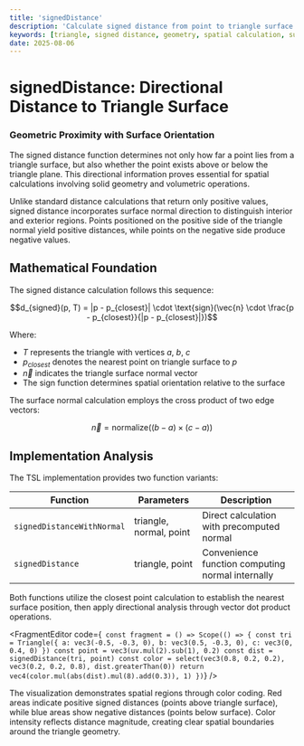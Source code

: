 ```yaml
---
title: 'signedDistance'
description: 'Calculate signed distance from point to triangle surface with directional information'
keywords: [triangle, signed distance, geometry, spatial calculation, surface proximity]
date: 2025-08-06
---
```



# signedDistance: Directional Distance to Triangle Surface

### Geometric Proximity with Surface Orientation

The signed distance function determines not only how far a point lies from a triangle surface, but also whether the point exists above or below the triangle plane. This directional information proves essential for spatial calculations involving solid geometry and volumetric operations.

Unlike standard distance calculations that return only positive values, signed distance incorporates surface normal direction to distinguish interior and exterior regions. Points positioned on the positive side of the triangle normal yield positive distances, while points on the negative side produce negative values.

## Mathematical Foundation

The signed distance calculation follows this sequence:

$$d_{signed}(p, T) = |p - p_{closest}| \cdot \text{sign}(\vec{n} \cdot \frac{p - p_{closest}}{|p - p_{closest}|})$$

Where:

- $T$ represents the triangle with vertices $a$, $b$, $c$
- $p_{closest}$ denotes the nearest point on triangle surface to $p$
- $\vec{n}$ indicates the triangle surface normal vector
- The sign function determines spatial orientation relative to the surface

The surface normal calculation employs the cross product of two edge vectors:

$$\vec{n} = \text{normalize}((b - a) \times (c - a))$$

## Implementation Analysis

The TSL implementation provides two function variants:

| Function                   | Parameters              | Description                                      |
| -------------------------- | ----------------------- | ------------------------------------------------ |
| `signedDistanceWithNormal` | triangle, normal, point | Direct calculation with precomputed normal       |
| `signedDistance`           | triangle, point         | Convenience function computing normal internally |

Both functions utilize the closest point calculation to establish the nearest surface position, then apply directional analysis through vector dot product operations.

<FragmentEditor
        code={`
const fragment = () => Scope(() => {
        const tri = Triangle({
                a: vec3(-0.5, -0.3, 0),
                b: vec3(0.5, -0.3, 0),
                c: vec3(0, 0.4, 0)
        })
        const point = vec3(uv.mul(2).sub(1), 0.2)
        const dist = signedDistance(tri, point)
        const color = select(vec3(0.8, 0.2, 0.2), vec3(0.2, 0.2, 0.8), dist.greaterThan(0))
        return vec4(color.mul(abs(dist).mul(8).add(0.3)), 1)
})`}
/>

The visualization demonstrates spatial regions through color coding. Red areas indicate positive signed distances (points above triangle surface), while blue areas show negative distances (points below surface). Color intensity reflects distance magnitude, creating clear spatial boundaries around the triangle geometry.
